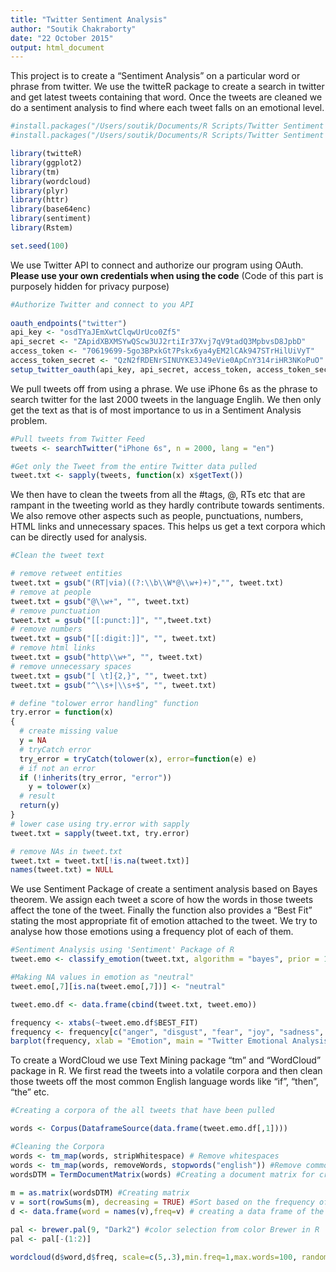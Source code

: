 ```yaml
---
title: "Twitter Sentiment Analysis"
author: "Soutik Chakraborty"
date: "22 October 2015"
output: html_document
---
```


This project is to create a "Sentiment Analysis" on a particular word or phrase from twitter. We use the twitteR package to create a search in twitter and get latest tweets containing that word. Once the tweets are cleaned we do a sentiment analysis to find where each tweet falls on an emotional level. 

```r
#install.packages("/Users/soutik/Documents/R Scripts/Twitter Sentiment Analysis/R Packages/Rstem_0.4-1.tar", repos = NULL,type = "source")
#install.packages("/Users/soutik/Documents/R Scripts/Twitter Sentiment Analysis/R Packages/sentiment_0.1.tar", repos = NULL ,type = "source")

library(twitteR)
library(ggplot2)
library(tm)
library(wordcloud)
library(plyr)
library(httr)
library(base64enc)
library(sentiment)
library(Rstem)

set.seed(100)
```

We use Twitter API to connect and authorize our program using OAuth. **Please use your own credentials when using the code** (Code of this part is purposely hidden for privacy purpose)

```r
#Authorize Twitter and connect to you API
  
oauth_endpoints("twitter")
api_key <- "osdTYaJEmXwtClqwUrUco0Zf5"
api_secret <- "ZApidXBXMSYwQScw3UJ2rtiIr37Xvj7qV9tadQ3MpbvsD8JpbD"
access_token <- "70619699-5go3BPxkGt7Pskx6ya4yEM2lCAk947STrHilUiVyT"
access_token_secret <- "QzN2fRDENrSINUYKE3J49eVie0ApCnY314riHR3NKoPuO"
setup_twitter_oauth(api_key, api_secret, access_token, access_token_secret)
```

We pull tweets off from using a phrase. We use iPhone 6s as the phrase to search twitter for the last 2000 tweets in the language Englih. We then only get the text as that is of most importance to us in a Sentiment Analysis problem.

```r

#Pull tweets from Twitter Feed
tweets <- searchTwitter("iPhone 6s", n = 2000, lang = "en")

#Get only the Tweet from the entire Twitter data pulled
tweet.txt <- sapply(tweets, function(x) x$getText())
```

We then have to clean the tweets from all the #tags, @, RTs etc that are rampant in the tweeting world as they hardly contribute towards sentiments. We also remove other aspects such as people, punctuations, numbers, HTML links and unnecessary spaces. This helps us get a text corpora which can be directly used for analysis.

```r
#Clean the tweet text

# remove retweet entities
tweet.txt = gsub("(RT|via)((?:\\b\\W*@\\w+)+)","", tweet.txt)
# remove at people
tweet.txt = gsub("@\\w+", "", tweet.txt)
# remove punctuation
tweet.txt = gsub("[[:punct:]]", "",tweet.txt)
# remove numbers
tweet.txt = gsub("[[:digit:]]", "", tweet.txt)
# remove html links
tweet.txt = gsub("http\\w+", "", tweet.txt)
# remove unnecessary spaces
tweet.txt = gsub("[ \t]{2,}", "", tweet.txt)
tweet.txt = gsub("^\\s+|\\s+$", "", tweet.txt)

# define "tolower error handling" function 
try.error = function(x)
{
  # create missing value
  y = NA
  # tryCatch error
  try_error = tryCatch(tolower(x), error=function(e) e)
  # if not an error
  if (!inherits(try_error, "error"))
    y = tolower(x)
  # result
  return(y)
}
# lower case using try.error with sapply 
tweet.txt = sapply(tweet.txt, try.error)

# remove NAs in tweet.txt
tweet.txt = tweet.txt[!is.na(tweet.txt)]
names(tweet.txt) = NULL
```

We use Sentiment Package of create a sentiment analysis based on Bayes theorem. We assign each tweet a score of how the words in those tweets affect the tone of the tweet. Finally the function also provides a "Best Fit" stating the most appropriate fit of emotion attached to the tweet. We try to analyse how those emotions using a frequency plot of each of them.

```r
#Sentiment Analysis using 'Sentiment' Package of R
tweet.emo <- classify_emotion(tweet.txt, algorithm = "bayes", prior = 1)

#Making NA values in emotion as "neutral"
tweet.emo[,7][is.na(tweet.emo[,7])] <- "neutral"

tweet.emo.df <- data.frame(cbind(tweet.txt, tweet.emo))

frequency <- xtabs(~tweet.emo.df$BEST_FIT)
frequency <- frequency[c("anger", "disgust", "fear", "joy", "sadness", "surrise")]
barplot(frequency, xlab = "Emotion", main = "Twitter Emotional Analysis")
```


To create a WordCloud we use Text Mining package "tm" and "WordCloud" package in R. We first read the tweets into a volatile corpora and then clean those tweets off the most common English language words like "if", "then", "the" etc.


```r
#Creating a corpora of the all tweets that have been pulled

words <- Corpus(DataframeSource(data.frame(tweet.emo.df[,1])))

#Cleaning the Corpora
words <- tm_map(words, stripWhitespace) # Remove whitespaces
words <- tm_map(words, removeWords, stopwords("english")) #Remove common english words
wordsDTM = TermDocumentMatrix(words) #Creating a document matrix for creating WordCloud
 
m = as.matrix(wordsDTM) #Creating matrix
v = sort(rowSums(m), decreasing = TRUE) #Sort based on the frequency of the words
d <- data.frame(word = names(v),freq=v) # creating a data frame of the words and their frequency

pal <- brewer.pal(9, "Dark2") #color selection from color Brewer in R
pal <- pal[-(1:2)]

wordcloud(d$word,d$freq, scale=c(5,.3),min.freq=1,max.words=100, random.order=T, rot.per=.15, colors=pal, vfont=c("sans serif","plain")) #Creating the WordCloud

```
